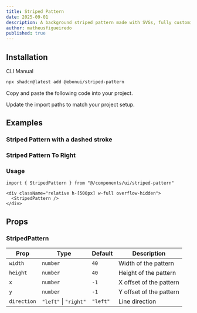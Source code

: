 ```yaml
---
title: Striped Pattern
date: 2025-09-01
description: A background striped pattern made with SVGs, fully customizable using Tailwind CSS.
author: matheusfigueiredo
published: true
---
```


<ComponentPreview name="striped-pattern-demo" />

## Installation

<Tabs defaultValue="cli">

<TabsList>
  <TabsTrigger value="cli">CLI</TabsTrigger>
  <TabsTrigger value="manual">Manual</TabsTrigger>
</TabsList>
<TabsContent value="cli">

```bash
npx shadcn@latest add @ebonui/striped-pattern
```

</TabsContent>

<TabsContent value="manual">

<Steps>

<Step>Copy and paste the following code into your project.</Step>

<ComponentSource name="striped-pattern" />

<Step>Update the import paths to match your project setup.</Step>

</Steps>

</TabsContent>

</Tabs>

## Examples

### Striped Pattern with a dashed stroke

<ComponentPreview name="striped-pattern-dashed" />

### Striped Pattern To Right

<ComponentPreview name="striped-pattern-right" />

### Usage

```tsx
import { StripedPattern } from "@/components/ui/striped-pattern"
```

```tsx
<div className="relative h-[500px] w-full overflow-hidden">
  <StripedPattern />
</div>
```

## Props

### StripedPattern

| Prop        | Type                  | Default  | Description             |
| ----------- | --------------------- | -------- | ----------------------- |
| `width`     | `number`              | `40`     | Width of the pattern    |
| `height`    | `number`              | `40`     | Height of the pattern   |
| `x`         | `number`              | `-1`     | X offset of the pattern |
| `y`         | `number`              | `-1`     | Y offset of the pattern |
| `direction` | `"left"` \| `"right"` | `"left"` | Line direction          |
